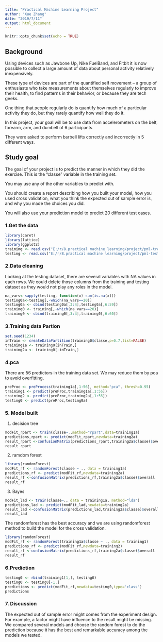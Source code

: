 ---
title: "Practical Machine Learning Project"
author: "Xue Zhang"
date: "2019/7/11"
output: html_document
---

```{r setup, include=FALSE}
knitr::opts_chunk$set(echo = TRUE)
```

## Background
Using devices such as Jawbone Up, Nike FuelBand, and Fitbit it is now possible to collect a large amount of data about personal activity relatively inexpensively. 

These type of devices are part of the quantified self movement – a group of enthusiasts who take measurements about themselves regularly to improve their health, to find patterns in their behavior, or because they are tech geeks. 

One thing that people regularly do is quantify how much of a particular activity they do, but they rarely quantify how well they do it. 

In this project, your goal will be to use data from accelerometers on the belt, forearm, arm, and dumbell of 6 participants. 

They were asked to perform barbell lifts correctly and incorrectly in 5 different ways.

## Study goal

The goal of your project is to predict the manner in which they did the exercise. This is the "classe" variable in the training set. 
 
 You may use any of the other variables to predict with. 
 
 You should create a report describing how you built your model, how you used cross validation, what you think the expected out of sample error is, and why you made the choices you did. 
 
 You will also use your prediction model to predict 20 different test cases.

### 1.Get the data
```{r}
library(caret)
library(lattice)
library(ggplot2)
training <- read.csv("E:/r/8.practical machine learning/project/pml-training.csv")
testing <- read.csv("E:/r/8.practical machine learning/project/pml-testing.csv")
```

### 2.Data cleaning

Looking at the testing dataset, there are several variables with NA values in each rows. We could delete those columns from the training and testing dataset as they would not play any roles in the model.

```{r}
na_vars<-sapply(testing, function(x) sum(is.na(x)))
testing0a<-testing[,-which(na_vars==20)]
testing0a <- cbind(testing0a[,3:4],testing0a[,6:59])
training0 <- training[,-which(na_vars==20)]
training0 <- cbind(training0[,3:4],training0[,6:60]) 
```

### 3.Training data Partion

```{r}
set.seed(1234)
inTrain <- createDataPartition(training0$classe,p=0.7,list=FALSE)
training1a <- training0[inTrain,]
training2a <- training0[-inTrain,]
```

### 4.pca
There are 56 predictors in the training data set. We may reduce them by pca to avoid overfitting.
```{r}
preProc <- preProcess(training1a[,1:56], method="pca", thresh=0.95)
training1 <- predict(preProc,training1a[,1:56])
training2 <- predict(preProc,training2a[,1:56])
testing0 <- predict(preProc,testing0a)
```

### 5. Model built
(1) decision tree
```{r}
modFit_rpart <- train(classe~.,method="rpart",data=training1a)
predictions_rpart <- predict(modFit_rpart,newdata=training2a)
result_rpart <-confusionMatrix(predictions_rpart,training2a$classe)$overall
result_rpart
```
(2) ramdom forest
```{r}
library(randomForest)
modFit_rf <- randomForest(classe ~ ., data = training1a)
predictions_rf <- predict(modFit_rf,newdata=training2a)
result_rf <-confusionMatrix(predictions_rf,training2a$classe)$overall
result_rf
```
(3) Bayes
```{r}
modFit_lad <- train(classe~., data = training1a, method="lda")
predictions_lad <- predict(modFit_lad,newdata=training2a)
result_lad <-confusionMatrix(predictions_lad,training2a$classe)$overall
result_lad 
```

The randomforest has the best accuracy and we are using randomforest method to build the model for the cross validation.
```{r}
library(randomForest)
modFit_rf <- randomForest(training1a$classe ~ ., data = training1)
predictions_rf <- predict(modFit_rf,newdata=training2)
result_rf <-confusionMatrix(predictions_rf,training2a$classe)$overall
result_rf
```


### 6.Prediction

```{r}
testing0 <- rbind(training1[1,], testing0)
testing0 <- testing0[-1,]
predictions <- predict(modFit_rf,newdata=testing0,type="class")
predictions
```

### 7. Discussion
The expected out of sample error might comes from the experiment design. For example, a factor might have influence to the result might be missing. We compared several models and choose the random forest to do the prediction because it has the best and remarkable accuracy among the models we tested. 
